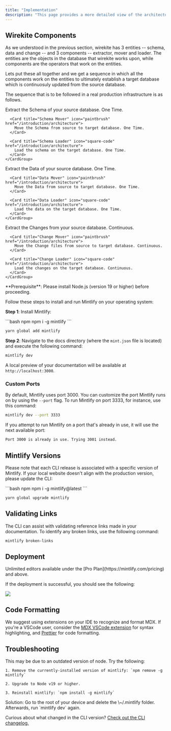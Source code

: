 ```yaml
---
title: "Implementation"
description: "This page provides a more detailed view of the architecture, specifically relating to how will you implement wirekite in your infrastructure. "
---
```


## Wirekite Components&#x20;

As we understood in the previous section, wirekite has 3 entities -- schema, data and change -- and 3 components -- extractor, mover and loader. The entities are the objects in the database that wirekite works upon, while components are the operators that work on the entities.&#x20;

Lets put these all together and we get a sequence in which all the components work on the entities to ultimately establish a target database which is continuosuly updated from the source database.  &#x20;

The sequence that is to be followed in a real production infrastructure is as follows.  &#x20;

<Steps>
  <Step title="Schema">
    <CardGroup cols="3">
      <Card title="Schema Extractor" icon="paintbrush" href="/introduction/architecture">
        Extract the Schema of your source database. One Time.
      </Card>

      <Card title="Schema Mover" icon="paintbrush" href="/introduction/architecture">
        Move the Schema from source to target database. One Time.
      </Card>

      <Card title="Schema Loader" icon="square-code" href="/introduction/architecture">
        Load the schema on the target database. One Time.
      </Card>
    </CardGroup>
  </Step>

  <Step title="Data">
    <CardGroup cols="3">
      <Card title="Data Extractor" icon="paintbrush" href="/introduction/architecture">
        Extract the Data of your source database. One Time.
      </Card>

      <Card title="Data Mover" icon="paintbrush" href="/introduction/architecture">
        Move the Data from source to target database. One Time.
      </Card>

      <Card title="Data Loader" icon="square-code" href="/introduction/architecture">
        Load the data on the target database. One Time.
      </Card>
    </CardGroup>
  </Step>

  <Step title="Change">
    <CardGroup cols="3">
      <Card title="Change Extractor" icon="paintbrush" href="/introduction/architecture">
        Extract the Changes from your source database. Continuous.
      </Card>

      <Card title="Change Mover" icon="paintbrush" href="/introduction/architecture">
        Move the Change files from source to target database. Continuous.
      </Card>

      <Card title="Change Loader" icon="square-code" href="/introduction/architecture">
        Load the changes on the target database. Continuous.
      </Card>
    </CardGroup>
  </Step>
</Steps>

<Info>
  **Prerequisite**: Please install Node.js (version 19 or higher) before proceeding.
</Info>

Follow these steps to install and run Mintlify on your operating system:

**Step 1**: Install Mintlify:

<CodeGroup>
  ```bash npm
  npm i -g mintlify
  ```

  ```bash yarn
  yarn global add mintlify
  ```
</CodeGroup>

**Step 2**: Navigate to the docs directory (where the `mint.json` file is located) and execute the following command:

```bash
mintlify dev
```

A local preview of your documentation will be available at `http://localhost:3000`.

### Custom Ports

By default, Mintlify uses port 3000. You can customize the port Mintlify runs on by using the `--port` flag. To run Mintlify on port 3333, for instance, use this command:

```bash
mintlify dev --port 3333
```

If you attempt to run Mintlify on a port that's already in use, it will use the next available port:

```md
Port 3000 is already in use. Trying 3001 instead.
```

## Mintlify Versions

Please note that each CLI release is associated with a specific version of Mintlify. If your local website doesn't align with the production version, please update the CLI:

<CodeGroup>
  ```bash npm
  npm i -g mintlify@latest
  ```

  ```bash yarn
  yarn global upgrade mintlify
  ```
</CodeGroup>

## Validating Links

The CLI can assist with validating reference links made in your documentation. To identify any broken links, use the following command:

```bash
mintlify broken-links
```

## Deployment

<Tip>
  Unlimited editors available under the [Pro
  Plan](https://mintlify.com/pricing) and above.
</Tip>

If the deployment is successful, you should see the following:

<Frame>
  <img src="/images/checks-passed.png" style={{ borderRadius: '0.5rem' }} />
</Frame>

## Code Formatting

We suggest using extensions on your IDE to recognize and format MDX. If you're a VSCode user, consider the [MDX VSCode extension](https://marketplace.visualstudio.com/items?itemName=unifiedjs.vscode-mdx) for syntax highlighting, and [Prettier](https://marketplace.visualstudio.com/items?itemName=esbenp.prettier-vscode) for code formatting.

## Troubleshooting

<AccordionGroup>
  <Accordion title="Error: Could not load the &#x22;sharp&#x22; module using the darwin-arm64 runtime">
    This may be due to an outdated version of node. Try the following:

    1. Remove the currently-installed version of mintlify: `npm remove -g mintlify`

    2. Upgrade to Node v19 or higher.

    3. Reinstall mintlify: `npm install -g mintlify`
  </Accordion>

  <Accordion title="Issue: Encountering an unknown error">
    Solution: Go to the root of your device and delete the \~/.mintlify folder. Afterwards, run `mintlify dev` again.
  </Accordion>
</AccordionGroup>

Curious about what changed in the CLI version? [Check out the CLI changelog.](https://www.npmjs.com/package/mintlify?activeTab=versions)